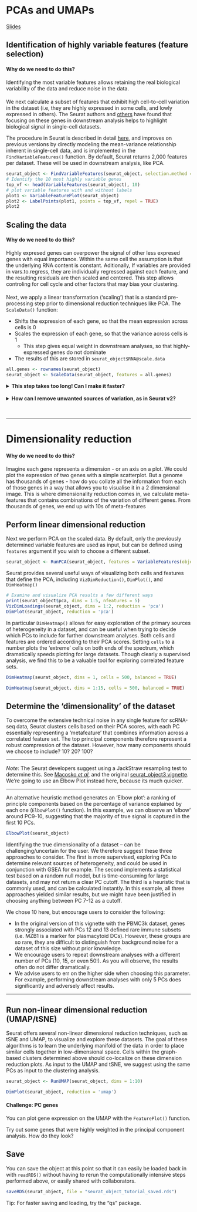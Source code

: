 # PCAs and UMAPs {#reducedims}

[Slides](https://docs.google.com/presentation/d/17-AYqsosmKnJFgv_7DHYNbMQFIXrGAP4/edit#slide=id.p1)
<!-- why pca -->
<!-- how to pick genes for pca -->
<!-- why not pca? the blob of not very usefulness. -->
<!-- Elbow plots -->
<!-- oooh umap. -->


## Identification of highly variable features (feature selection)

#### Why do we need to do this? {- .rational}
Identifying the most variable features allows retaining the real biological variability of the data and reduce noise in the data.                            

####  {-}

We next calculate a subset of features that exhibit high cell-to-cell variation in the dataset (i.e, they are highly expressed in some cells, and lowly expressed in others). The Seurat authors and [others](https://www.nature.com/articles/nmeth.2645) have found that focusing on these genes in downstream analysis helps to highlight biological signal in single-cell datasets.

The procedure in Seurat is described in detail [here](https://doi.org/10.1016/j.cell.2019.05.031), and improves on previous versions by directly modeling the mean-variance relationship inherent in single-cell data, and is implemented in the `FindVariableFeatures()` function. By default, Seurat returns 2,000 features per dataset. These will be used in downstream analysis, like PCA.

```r
seurat_object <- FindVariableFeatures(seurat_object, selection.method = 'vst', nfeatures = 2000)
# Identify the 10 most highly variable genes
top_vf <- head(VariableFeatures(seurat_object), 10)
# plot variable features with and without labels
plot1 <- VariableFeaturePlot(seurat_object)
plot2 <- LabelPoints(plot1, points = top_vf, repel = TRUE)
plot2
```

<!-- #### Challenge: Labelling Genes of Interest {- .challenge} -->

<!-- What if we wanted to look at genes we are specifically interested in? We can create a character vector of gene names and apply that to this plot. -->

<!-- Make a plot with labels for the genes IL8, IDH2 and CXCL3. -->


## Scaling the data

#### Why do we need to do this? {- .rational}

Highly expresed genes can overpower the signal of other less expresed genes with equal importance. Within the same cell the assumption is that the underlying RNA content is constant. Aditionally, If variables are provided in vars.to.regress, they are individually regressed against each feature, and the resulting residuals are then scaled and centered. This step allows controling for cell cycle and other factors that may bias your clustering.


####  {-}


Next, we apply a linear transformation ('scaling') that is a standard pre-processing step prior to dimensional reduction techniques like PCA. The `ScaleData()` function:

* Shifts the expression of each gene, so that the mean expression across cells is 0
* Scales the expression of each gene, so that the variance across cells is 1
    + This step gives equal weight in downstream analyses, so that highly-expressed genes do not dominate
* The results of this are stored in `seurat_object$RNA@scale.data`

```r
all.genes <- rownames(seurat_object)
seurat_object <- ScaleData(seurat_object, features = all.genes)
```

<!--omit-begin-->
<details>
  <summary>**This step takes too long! Can I make it faster?**</summary>

Scaling is an essential step in the Seurat workflow, but only on genes that will be used as input to PCA. Therefore, the default in `ScaleData()` is only to perform scaling on the previously identified variable features (2,000 by default). To do this, omit the `features` argument in the previous function call, i.e.
```r
# seurat_object <- ScaleData(seurat_object)
```
Your PCA and clustering results will be unaffected. However, Seurat heatmaps (produced as shown below with `DoHeatmap()`) require genes in the heatmap to be scaled, to make sure highly-expressed genes don't dominate the heatmap. To make sure we don't leave any genes out of the heatmap later, we are scaling all genes in this tutorial. 
</details>
\  
<details>
  <summary>**How can I remove unwanted sources of variation, as in Seurat v2?**</summary>

In `Seurat v2` we also use the `ScaleData()` function to remove unwanted sources of variation from a single-cell dataset. For example, we could 'regress out' heterogeneity associated with (for example) cell cycle stage, or mitochondrial contamination. These features are still supported in `ScaleData()` in `Seurat v3`, i.e.: 
```r
# seurat_object <- ScaleData(seurat_object, vars.to.regress = 'percent.mt')
```
However, particularly for advanced users who would like to use this functionality, the Seurat authors strongly recommend the use of their new normalization workflow, `SCTransform()`. The method is described in their [paper](https://genomebiology.biomedcentral.com/articles/10.1186/s13059-019-1874-1), with a separate vignette using Seurat v3 [here](sctransform_vignette.html). As with `ScaleData()`, the function `SCTransform()` also includes a `vars.to.regress` parameter.
</details>
\ 

***
<!--omit-end-->

# Dimensionality reduction

#### Why do we need to do this? {- .rational}

Imagine each gene represents a dimension - or an axis on a plot. We could plot the expression of two genes with a simple scatterplot. But a genome has thousands of genes - how do you collate all the information from each of those genes in a way that allows you to visualise it in a 2 dimensional image. This is where dimensionality reduction comes in, we calculate meta-features that contains combinations of the variation of different genes. From thousands of genes, we end up with 10s of meta-features

####  {-}                    



## Perform linear dimensional reduction

Next we perform PCA on the scaled data. By default, only the previously determined variable features are used as input, but can be defined using `features` argument if you wish to choose a different subset.

```r
seurat_object <- RunPCA(seurat_object, features = VariableFeatures(object = seurat_object))
```

Seurat provides several useful ways of visualizing both cells and features that define the PCA, including `VizDimReduction()`, `DimPlot()`, and `DimHeatmap()`

```r
# Examine and visualize PCA results a few different ways
print(seurat_object$pca, dims = 1:5, nfeatures = 5)
VizDimLoadings(seurat_object, dims = 1:2, reduction = 'pca')
DimPlot(seurat_object, reduction = 'pca')
```

In particular `DimHeatmap()` allows for easy exploration of the primary sources of heterogeneity in a dataset, and can be useful when trying to decide which PCs to include for further downstream analyses. Both cells and features are ordered according to their PCA scores. Setting `cells` to a number plots the 'extreme' cells on both ends of the spectrum, which dramatically speeds plotting for large datasets. Though clearly a supervised analysis, we find this to be a valuable tool for exploring correlated feature sets.

```r
DimHeatmap(seurat_object, dims = 1, cells = 500, balanced = TRUE)
```

```r
DimHeatmap(seurat_object, dims = 1:15, cells = 500, balanced = TRUE)
```



## Determine the 'dimensionality' of the dataset

To overcome the extensive technical noise in any single feature for scRNA-seq data, Seurat clusters cells based on their PCA scores, with each PC essentially representing a 'metafeature' that combines information across a correlated feature set. The top principal components therefore represent a robust compression of the dataset. However, how many components should we choose to include? 10? 20? 100?

-----

*Note*: The Seurat developers suggest using a JackStraw resampling test to determine this. See [Macosko *et  al*](http://www.cell.com/abstract/S0092-8674(15)00549-8), and the original [seurat_object3 vignette](https://satijalab.org/seurat/articles/seurat_object3k_tutorial.html#determine-the-dimensionality-of-the-dataset-1). We're going to use an Elbow Plot instead here, because its much quicker.

-----

An alternative heuristic method generates an 'Elbow plot': a ranking of principle components based on the percentage of variance explained by each one (`ElbowPlot()` function). In this example, we can observe an 'elbow' around PC9-10, suggesting that the majority of true signal is captured in the first 10 PCs. 

```r
ElbowPlot(seurat_object)
```

Identifying the true dimensionality of a dataset -- can be challenging/uncertain for the user. We therefore suggest these three approaches to consider. The first is more supervised, exploring PCs to determine relevant sources of heterogeneity, and could be used in conjunction with GSEA for example. The second implements a statistical test based on a random null model, but is time-consuming for large datasets, and may not return a clear PC cutoff. The third is a heuristic that is commonly used, and can be calculated instantly. In this example, all three approaches yielded similar results, but we might have been justified in choosing anything between PC 7-12 as a cutoff. 

We chose 10 here, but encourage users to consider the following:

* In the original version of this vignette with the PBMC3k dataset, genes strongly associated with PCs 12 and 13 defined rare immune subsets (i.e. MZB1 is a marker for plasmacytoid DCs). However, these groups are so rare, they are difficult to distinguish from background noise for a dataset of this size without prior knowledge.
* We encourage users to repeat downstream analyses with a different number of PCs (10, 15, or even 50!). As you will observe, the results often do not differ dramatically.
* We advise users to err on the higher side when choosing this parameter. For example, performing downstream analyses with only 5 PCs does significantly and adversely affect results.

***


## Run non-linear dimensional reduction (UMAP/tSNE)

Seurat offers several non-linear dimensional reduction techniques, such as tSNE and UMAP, to visualize and explore these datasets. The goal of these algorithms is to learn the underlying manifold of the data in order to place similar cells together in low-dimensional space. Cells within the graph-based clusters determined above should co-localize on these dimension reduction plots. As input to the UMAP and tSNE, we suggest using the same PCs as input to the clustering analysis.

<!-- # If you haven't installed UMAP, you can do so via reticulate::py_install(packages = "umap-learn") -->
```r
seurat_object <- RunUMAP(seurat_object, dims = 1:10)
```

```r
DimPlot(seurat_object, reduction = 'umap')
```


#### Challenge: PC genes { - .challenge}

You can plot gene expression on the UMAP with the `FeaturePlot()` function. 

Try out some genes that were highly weighted in the principal component analysis. How do they look?


####  {-}


## Save 

You can save the object at this point so that it can easily be loaded back in with `readRDS()` without having to rerun the computationally intensive steps performed above, or easily shared with collaborators.

```r
saveRDS(seurat_object, file = "seurat_object_tutorial_saved.rds") 
```

Tip: For faster saving and loading, try the "qs" package.
